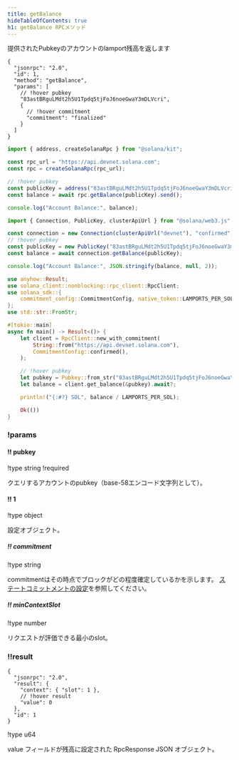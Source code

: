 ```yaml
---
title: getBalance
hideTableOfContents: true
h1: getBalance RPCメソッド
---
```


提供されたPubkeyのアカウントのlamport残高を返します

<APIMethod>

```jsonc !!request curl
{
  "jsonrpc": "2.0",
  "id": 1,
  "method": "getBalance",
  "params": [
    // !hover pubkey
    "83astBRguLMdt2h5U1Tpdq5tjFoJ6noeGwaY3mDLVcri",
    {
      // !hover commitment
      "commitment": "finalized"
    }
  ]
}
```

```ts !!request title="Kit"
import { address, createSolanaRpc } from "@solana/kit";

const rpc_url = "https://api.devnet.solana.com";
const rpc = createSolanaRpc(rpc_url);

// !hover pubkey
const publicKey = address("83astBRguLMdt2h5U1Tpdq5tjFoJ6noeGwaY3mDLVcri");
const balance = await rpc.getBalance(publicKey).send();

console.log("Account Balance:", balance);
```

```ts !!request title="web3.js"
import { Connection, PublicKey, clusterApiUrl } from "@solana/web3.js";

const connection = new Connection(clusterApiUrl("devnet"), "confirmed");
// !hover pubkey
const publicKey = new PublicKey("83astBRguLMdt2h5U1Tpdq5tjFoJ6noeGwaY3mDLVcri");
const balance = await connection.getBalance(publicKey);

console.log("Account Balance:", JSON.stringify(balance, null, 2));
```

```rs !!request title="Rust"
use anyhow::Result;
use solana_client::nonblocking::rpc_client::RpcClient;
use solana_sdk::{
    commitment_config::CommitmentConfig, native_token::LAMPORTS_PER_SOL, pubkey::Pubkey,
};
use std::str::FromStr;

#[tokio::main]
async fn main() -> Result<()> {
    let client = RpcClient::new_with_commitment(
        String::from("https://api.devnet.solana.com"),
        CommitmentConfig::confirmed(),
    );

    // !hover pubkey
    let pubkey = Pubkey::from_str("83astBRguLMdt2h5U1Tpdq5tjFoJ6noeGwaY3mDLVcri")?;
    let balance = client.get_balance(&pubkey).await?;

    println!("{:#?} SOL", balance / LAMPORTS_PER_SOL);

    Ok(())
}
```

### !params

#### !! pubkey

!type string
!required

クエリするアカウントのpubkey（base-58エンコード文字列として）。

#### !! 1

!type object

設定オブジェクト。

##### !! commitment

!type string

commitmentはその時点でブロックがどの程度確定しているかを示します。
[ステートコミットメントの設定](/docs/rpc#configuring-state-commitment)を参照してください。

##### !! minContextSlot

!type number

リクエストが評価できる最小のslot。

### !!result

```jsonc !response
{
  "jsonrpc": "2.0",
  "result": {
    "context": { "slot": 1 },
    // !hover result
    "value": 0
  },
  "id": 1
}
```

!type u64

value フィールドが残高に設定された RpcResponse JSON オブジェクト。

</APIMethod>

